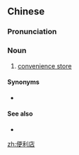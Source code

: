==Chinese==
{{zh-forms|type=21}}

===Pronunciation===
{{zh-pron
|m=biànlìdiàn
|c=bin6 lei6 dim3
|cat=n
}}

===Noun===
{{zh-noun}}

# [[convenience store]]

====Synonyms====
* {{zh-l|便利商店}}

====See also====
* {{zh-l|小賣部}}

[[zh:便利店]]